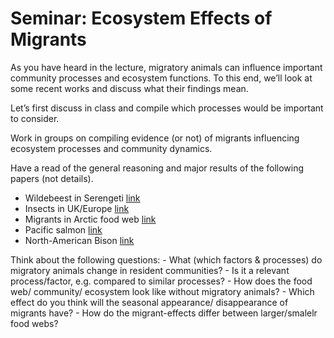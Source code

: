 # Seminar: Ecosystem Effects of Migrants {#SemEcosystem}

As you have heard in the lecture, migratory animals can influence important
community processes and ecosystem functions. 
To this end, we'll look at some recent works and discuss what their findings mean.

Let's first discuss in class and compile which processes would be important to consider.


Work in groups on compiling evidence (or not) of migrants influencing ecosystem
processes and community dynamics.

Have a read of the general reasoning and major results of the following papers 
(not details). 

 - Wildebeest in Serengeti [link](https://www.pnas.org/doi/10.1073/pnas.1614778114)
 - Insects in UK/Europe [link](https://www.science.org/doi/10.1126/science.aah4379)
 - Migrants in Arctic food web [link](https://www.frontiersin.org/journals/ecology-and-evolution/articles/10.3389/fevo.2022.1077260/full)
 - Pacific salmon [link](https://www.nature.com/articles/s41586-024-07980-2)
 - North-American Bison [link](https://www.science.org/doi/10.1126/science.adu0703)

Think about the following questions:
 - What (which factors & processes) do migratory animals change in resident communities?
 - Is it a relevant process/factor, e.g. compared to similar processes?
 - How does the food web/ community/ ecosystem look like without migratory animals? 
 - Which effect do you think will the seasonal appearance/ disappearance of migrants have?
 - How do the migrant-effects differ between larger/smalelr food webs? 




